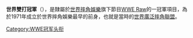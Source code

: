 {{expand|time=2013-03-16T11:10:16+00:00}}
{{Infobox championship
| 冠軍名稱          =世界雙打冠軍
| 圖像              =
| 圖像大小          =250px
| 圖像說明          =WWF世界雙打冠軍腰帶
| 現任冠軍王者      =
| 勝利日期          =
| 隸屬於            =[[世界摔角娛樂|世界摔角娛樂]][[WWE_Raw|WWE Raw]]
| 創建日期          =1971年6月3日
| 最多勝利次數保持人=Hardy Boys（8次）
| 首任冠軍          ={{link-en|Grady Johnson|Grady Johnson}}&{{link-en|Camille Tourville|Camille Tourville}}
| 最長連任時間保持人={{link-en|Demolition|Demolition (professional wrestling)}}（698天）
| 最短連任時間保持人=[[Bob_Backlund|Bob Backlund]]&[[Pedro_Morales|Pedro Morales]]、{{link-en|The 1-2-3 Kid|Sean Waltman}}&{{link-en|Bob Holly|Bob Holly}}、[[米克·佛利|Cactus Jack]]&{{link-en|Terry Funk|Chainsaw Charlie}}、[[巨石強森|The Rock]]&[[送葬者_(摔角手)|The Undertaker]]（1天）
| 最年長冠軍王者    =
| 最年輕冠軍王者    =
| 最重冠軍王者      =
| 最輕冠軍王者      =
| 舊時名稱          ={{small|*WWWF世界雙打冠軍<br/>*WWF世界雙打冠軍<br/>*WWF雙打冠軍<br/>*WWE世界雙打冠軍<br/>*WWE統一雙打冠軍}}
| 舊時設計          =
}}

'''世界雙打冠軍'''（{{lang-en|'''World Tag Team Championship'''}}），是隸屬於[[世界摔角娛樂|世界摔角娛樂]]旗下節目[[WWE_Raw|WWE Raw]]的一冠軍項目，為於1971年成立於世界摔角娛樂最早的前身，也就是當時的[[世界摔角娛樂|世界廣泛摔角聯盟]]。

{{WWE冠軍列表|世界雙打冠軍 (WWE)}}

[[Category:WWE冠军头衔|Category:WWE冠军头衔]]